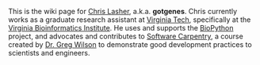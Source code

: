 This is the wiki page for [http://gotgenes.com Chris Lasher], a.k.a. '''gotgenes'''. Chris currently works as a graduate research assistant at [http://www.vt.edu Virginia Tech], specifically at the [https://www.vbi.vt.edu Virginia Bioinformatics Institute]. He uses and supports the [http://biopython.org BioPython] project, and advocates and contributes to [http://swc.scipy.org Software Carpentry], a course created by [http://third-bit.com Dr. Greg Wilson] to demonstrate good development practices to scientists and engineers.